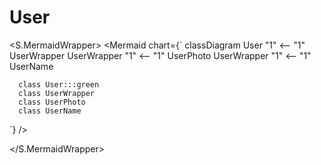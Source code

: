 

<Meta title="ApplicationModel/Components/Pages/GameMenu/Header/User/docs" />

# User

<ComponentInfoTable
  name="User"
  description="The component is responsible for displaying information about the user."
  source="components/pages/game-menu/header/user"
/>

<PropertiesTable tableRows={[]} />

<S.MermaidWrapper>
<Mermaid
  chart={`
     classDiagram
      User "1" <-- "1" UserWrapper
      UserWrapper "1" <-- "1" UserPhoto
      UserWrapper "1" <-- "1" UserName

      class User:::green
      class UserWrapper
      class UserPhoto
      class UserName

`}
/>

</S.MermaidWrapper>

<ReferenceList tableRows={[]} />
